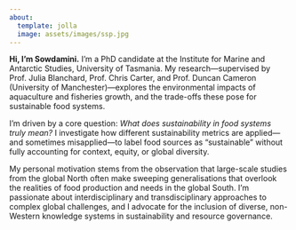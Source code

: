 ```yaml
---
about:
  template: jolla
  image: assets/images/ssp.jpg
---
```


**Hi, I'm Sowdamini.** I'm a PhD candidate at the Institute for Marine and Antarctic Studies, University of Tasmania. My research—supervised by Prof. Julia Blanchard, Prof. Chris Carter, and Prof. Duncan Cameron (University of Manchester)—explores the environmental impacts of aquaculture and fisheries growth, and the trade-offs these pose for sustainable food systems.

I'm driven by a core question: *What does sustainability in food systems truly mean?* I investigate how different sustainability metrics are applied—and sometimes misapplied—to label food sources as “sustainable” without fully accounting for context, equity, or global diversity.

My personal motivation stems from the observation that large-scale studies from the global North often make sweeping generalisations that overlook the realities of food production and needs in the global South. I'm passionate about interdisciplinary and transdisciplinary approaches to complex global challenges, and I advocate for the inclusion of diverse, non-Western knowledge systems in sustainability and resource governance.
